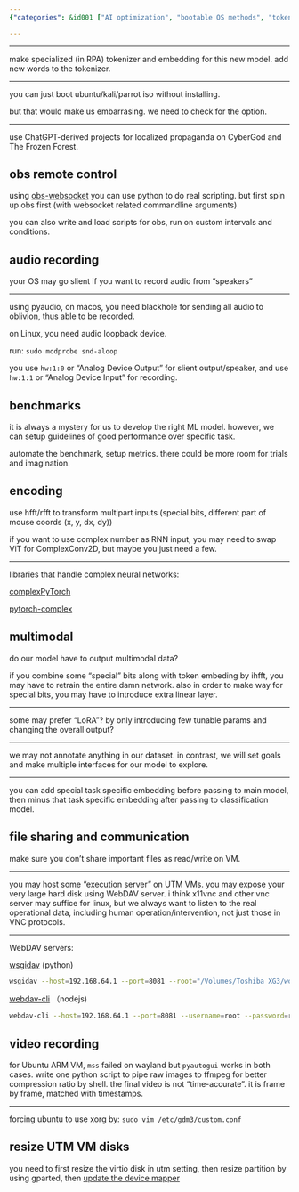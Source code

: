 ```yaml
---
{"categories": &id001 ["AI optimization", "bootable OS methods", "tokenizers", "embeddings", "OBS control", "Python", "audio recording", "macOS", "Linux", "neural networks", "webdav-cli", "file operations", "video recording", "ffmpeg", "Ubuntu", "Xorg", "UTM VM disks", "resizing"], "category": "AI Optimization", "date": "2023-05-04 09:28:11", "description": "This article discusses various techniques such as optimizing AI models, utilizing different methods for creating bootable operating systems, working with tokenizers and embeddings, controlling OBS through Python programming, recording audio on macOS and Linux platforms, exploring complex neural network libraries, performing file operations using webdav-cli, capturing videos using Python and ffmpeg, forcing Ubuntu to utilize Xorg, and resizing virtual machine disks in UTM.", "tags": *id001, "title": "AGI that controls computer"}

---
```


------

make specialized (in RPA) tokenizer and embedding for this new model. add new words to the tokenizer.

----

you can just boot ubuntu/kali/parrot iso without installing.

but that would make us embarrasing. we need to check for the option.

----

use ChatGPT-derived projects for localized propaganda on CyberGod and The Frozen Forest.

## obs remote control

using [obs-websocket](https://github.com/obsproject/obs-websocket) you can use python to do real scripting. but first spin up obs first (with websocket related commandline arguments)

you can also write and load scripts for obs, run on custom intervals and conditions.

## audio recording

your OS may go slient if you want to record audio from "speakers"

----

using pyaudio, on macos, you need blackhole for sending all audio to oblivion, thus able to be recorded.

on Linux, you need audio loopback device.

run: `sudo modprobe snd-aloop`

you use `hw:1:0` or "Analog Device Output" for slient output/speaker, and use `hw:1:1` or "Analog Device Input" for recording.

## benchmarks

it is always a mystery for us to develop the right ML model. however, we can setup guidelines of good performance over specific task.

automate the benchmark, setup metrics. there could be more room for trials and imagination.

## encoding

use hfft/rfft to transform multipart inputs (special bits, different part of mouse coords (x, y, dx, dy))

if you want to use complex number as RNN input, you may need to swap ViT for ComplexConv2D, but maybe you just need a few.

----

libraries that handle complex neural networks:

[complexPyTorch](https://github.com/wavefrontshaping/complexPyTorch)

[pytorch-complex](https://github.com/soumickmj/pytorch-complex)

## multimodal

do our model have to output multimodal data?

if you combine some "special" bits along with token embeding by ihfft, you may have to retrain the entire damn network. also in order to make way for special bits, you may have to introduce extra linear layer.

----

some may prefer "LoRA"? by only introducing few tunable params and changing the overall output?

----

we may not annotate anything in our dataset. in contrast, we will set goals and make multiple interfaces for our model to explore.

----

you can add special task specific embedding before passing to main model, then minus that task specific embedding after passing to classification model.

## file sharing and communication

make sure you don't share important files as read/write on VM.

----

you may host some "execution server" on UTM VMs. you may expose your very large hard disk using WebDAV server. i think x11vnc and other vnc server may suffice for linux, but we always want to listen to the real operational data, including human operation/intervention, not just those in VNC protocols.

----

WebDAV servers:

[wsgidav](https://github.com/mar10/wsgidav) (python)

```bash
wsgidav --host=192.168.64.1 --port=8081 --root="/Volumes/Toshiba XG3/works/agi_computer_control"  --auth=anonymous

```

[webdav-cli](https://github.com/svtslv/webdav-cli) （nodejs)

```bash
webdav-cli --host=192.168.64.1 --port=8081 --username=root --password=root --path="/Volumes/Toshiba XG3/works/agi_computer_control"

```

## video recording

for Ubuntu ARM VM, `mss` failed on wayland but `pyautogui` works in both cases. write one python script to pipe raw images to ffmpeg for better compression ratio by shell. the final video is not "time-accurate". it is frame by frame, matched with timestamps.

----

forcing ubuntu to use xorg by: `sudo vim /etc/gdm3/custom.conf`

## resize UTM VM disks

you need to first resize the virtio disk in utm setting, then resize partition by using gparted, then [update the device mapper](https://www.albertyw.com/note/resizing-ubuntu-utm#:~:text=For%20an%20Ubuntu%20guest%20OS%20running%20a%20default,be%20corrected%20by%20w%20%28rite%29%20warning%20More%20items)

